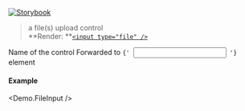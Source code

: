 
[![Storybook](https://img.shields.io/badge/Storybook-%23E06A8C?style=flat-square&logo=storybook&labelColor=%23ececec)](https://master--6181962da34217003a0d0018.chromatic.com?path=/story/controls-fileinput--default-control)

> a file(s) upload control<br />
> **Render: **[`<input type="file" />`](https://developer.mozilla.org/en-US/docs/Web/HTML/Element/input/file)

<Props>
  <Prop icon="cf.png" name="name" type="string" required>
    Name of the control
  </Prop>

  <Prop icon="react.png" name="{...props}" type="object">
    Forwarded to <code>{' <input /> '}</code> element
  </Prop>
</Props>

#### Example
<Demo.FileInput />